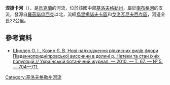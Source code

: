 '''涅捷卡河'''（{{lang-uk|Нетека}}），是[[烏克蘭|烏克蘭]]的河流，位於該國中部[[基洛夫格勒州|基洛夫格勒州]]，屬於[[南布格河|南布格河]]的支流，發源自[[羅茲諾申西克|羅茲諾申西克]]以北，流經[[烏里揚諾夫卡區|烏里揚諾夫卡區]]和[[戈洛瓦尼夫西克區|戈洛瓦尼夫西克區]]，河道全長22公里。

==參考資料==
* [http://www.nbuv.gov.ua/portal/chem_biol/ubj/2010_5/bot_5_10.pdf Шиндер О. І., Козир Є. В. Нові надходження рідкисних видів флори Південнопридніпровської височини в долині р. Нетеки та стан їхніх популяцій // Українській ботанічний журнал. — 2010. — Т. 67. — № 5. — 704—711.]

{{DEFAULTSORT:Нетека}}
[[Category:基洛夫格勒州河流|Category:基洛夫格勒州河流]]


{{Ukraine-river-stub}}